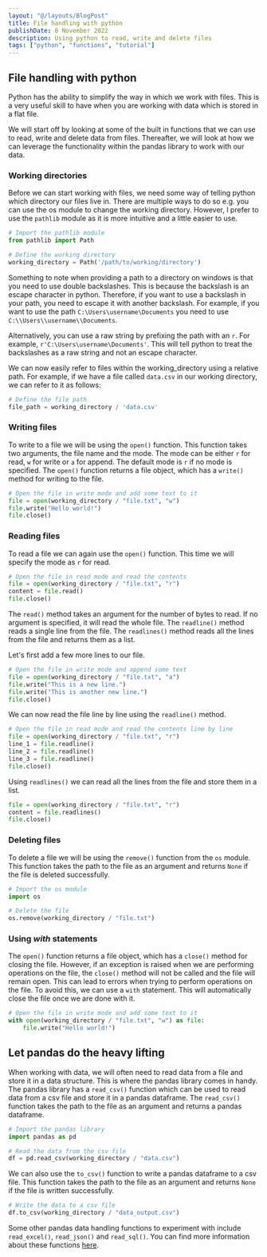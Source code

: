 ```yaml
---
layout: "@/layouts/BlogPost"
title: File handling with python
publishDate: 8 November 2022
description: Using python to read, write and delete files
tags: ["python", "functions", "tutorial"]
---
```



## File handling with python

Python has the ability to simplify the way in which we work with files. This is a very useful skill to have when you are working with data which is stored in a flat file.

We will start off by looking at some of the built in functions that we can use to read, write and delete data from files. Thereafter, we will look at how we can leverage the functionality within the pandas library to work with our data.

### Working directories

Before we can start working with files, we need some way of telling python which directory our files live in. There are multiple ways to do so e.g. you can use the os module to change the working directory. However, I prefer to use the `pathlib` module as it is more intuitive and a little easier to use.

```python
# Import the pathlib module
from pathlib import Path

# Define the working directory
working_directory = Path('/path/to/working/directory')
```

Something to note when providing a path to a directory on windows is that you need to use double backslashes. This is because the backslash is an escape character in python. Therefore, if you want to use a backslash in your path, you need to escape it with another backslash. For example, if you want to use the path `C:\Users\username\Documents` you need to use `C:\\Users\\username\\Documents`. 

Alternatively, you can use a raw string by prefixing the path with an `r`. For example, `r'C:\Users\username\Documents'`. This will tell python to treat the backslashes as a raw string and not an escape character.


We can now easily refer to files within the working_directory using a relative path. For example, if we have a file called `data.csv` in our working directory, we can refer to it as follows:

```python
# Define the file path
file_path = working_directory / 'data.csv'
```

### Writing files

To write to a file we will be using the `open()` function. This function takes two arguments, the file name and the mode. The mode can be either `r` for read, `w` for write or `a` for append. The default mode is `r` if no mode is specified. The `open()` function returns a file object, which has a `write()` method for writing to the file.

```python
# Open the file in write mode and add some text to it
file = open(working_directory / "file.txt", "w")
file.write("Hello world!")
file.close()
```


### Reading files

To read a file we can again use the `open()` function. This time we will specify the mode as `r` for read.

```python
# Open the file in read mode and read the contents
file = open(working_directory / "file.txt", "r")
content = file.read()
file.close()
```

The `read()` method takes an argument for the number of bytes to read. If no argument is specified, it will read the whole file. The `readline()` method reads a single line from the file. The `readlines()` method reads all the lines from the file and returns them as a list.

Let's first add a few more lines to our file.

```python
# Open the file in write mode and append some text
file = open(working_directory / "file.txt", "a")
file.write("This is a new line.")
file.write("This is another new line.")
file.close()
```

We can now read the file line by line using the `readline()` method.

```python
# Open the file in read mode and read the contents line by line
file = open(working_directory / "file.txt", "r")
line_1 = file.readline()
line_2 = file.readline()
line_3 = file.readline()
file.close()
```

Using `readlines()` we can read all the lines from the file and store them in a list.

```python
file = open(working_directory / "file.txt", "r")
content = file.readlines()
file.close()
```

### Deleting files

To delete a file we will be using the `remove()` function from the `os` module. This function takes the path to the file as an argument and returns `None` if the file is deleted successfully.

```python
# Import the os module
import os

# Delete the file
os.remove(working_directory / "file.txt")
```

### Using _with_ statements

The `open()` function returns a file object, which has a `close()` method for closing the file. However, if an exception is raised when we are performing operations on the file, the `close()` method will not be called and the file will remain open. This can lead to errors when trying to perform operations on the file. To avoid this, we can use a `with` statement. This will automatically close the file once we are done with it.

```python
# Open the file in write mode and add some text to it
with open(working_directory / "file.txt", "w") as file:
    file.write("Hello world!")
```

## Let pandas do the heavy lifting

When working with data, we will often need to read data from a file and store it in a data structure. This is where the pandas library comes in handy. The pandas library has a `read_csv()` function which can be used to read data from a csv file and store it in a pandas dataframe. The `read_csv()` function takes the path to the file as an argument and returns a pandas dataframe.

```python
# Import the pandas library
import pandas as pd

# Read the data from the csv file
df = pd.read_csv(working_directory / "data.csv")
```

We can also use the `to_csv()` function to write a pandas dataframe to a csv file. This function takes the path to the file as an argument and returns `None` if the file is written successfully.

```python
# Write the data to a csv file
df.to_csv(working_directory / "data_output.csv")
```

Some other pandas data handling functions to experiment with include `read_excel()`, `read_json()` and `read_sql()`. You can find more information about these functions [here](https://pandas.pydata.org/pandas-docs/stable/reference/io.html).